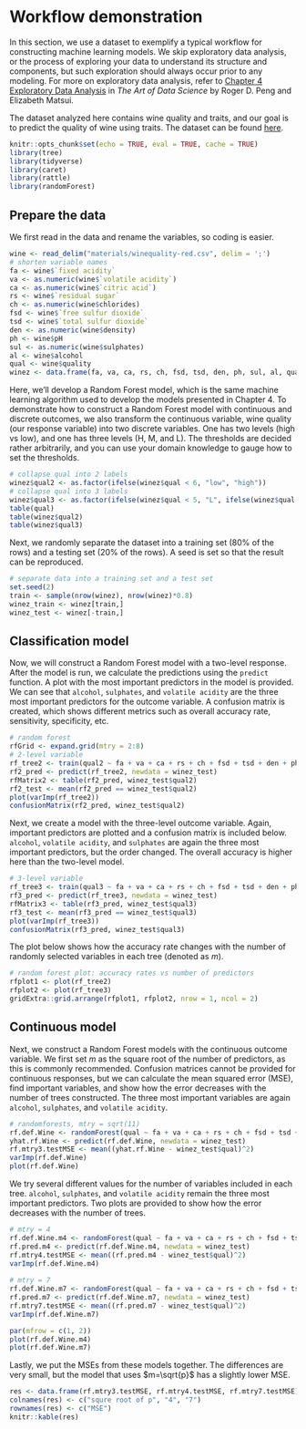 # Workflow demonstration {#workflow}

In this section, we use a dataset to exemplify a typical workflow for constructing machine learning models. We skip exploratory data analysis, or the process of exploring your data to understand its structure and components, but such exploration should always occur prior to any modeling. For more on exploratory data analysis, refer to [Chapter 4 Exploratory Data Analysis](https://bookdown.org/rdpeng/artofdatascience/exploratory-data-analysis.html) in *The Art of Data Science* by Roger D. Peng and Elizabeth Matsui.  

The dataset analyzed here contains wine quality and traits, and our goal is to predict the quality of wine using traits. The dataset can be found [here](https://www.kaggle.com/datasets/yasserh/wine-quality-dataset).  
 

```r
knitr::opts_chunk$set(echo = TRUE, eval = TRUE, cache = TRUE)
library(tree)
library(tidyverse)
library(caret)
library(rattle)
library(randomForest)
```

## Prepare the data  

We first read in the data and rename the variables, so coding is easier. 

```r
wine <- read_delim("materials/winequality-red.csv", delim = ';')
# shorten variable names
fa <- wine$`fixed acidity`
va <- as.numeric(wine$`volatile acidity`)
ca <- as.numeric(wine$`citric acid`)
rs <- wine$`residual sugar`
ch <- as.numeric(wine$chlorides)
fsd <- wine$`free sulfur dioxide`
tsd <- wine$`total sulfur dioxide`
den <- as.numeric(wine$density)
ph <- wine$pH
sul <- as.numeric(wine$sulphates)
al <- wine$alcohol
qual <- wine$quality
winez <- data.frame(fa, va, ca, rs, ch, fsd, tsd, den, ph, sul, al, qual)
```

Here, we'll develop a Random Forest model, which is the same machine learning algorithm used to develop the models presented in Chapter 4. To demonstrate how to construct a Random Forest model with continuous and discrete outcomes, we also transform the continuous variable, wine quality (our response variable) into two discrete variables. One has two levels (high vs low), and one has three levels (H, M, and L). The thresholds are decided rather arbitrarily, and you can use your domain knowledge to gauge how to set the thresholds. 

```r
# collapse qual into 2 labels
winez$qual2 <- as.factor(ifelse(winez$qual < 6, "low", "high"))
# collapse qual into 3 labels
winez$qual3 <- as.factor(ifelse(winez$qual < 5, "L", ifelse(winez$qual < 7, "M", "H")))
table(qual)
table(winez$qual2)
table(winez$qual3)
```

Next, we randomly separate the dataset into a training set (80% of the rows) and a testing set (20% of the rows). A seed is set so that the result can be reproduced. 

```r
# separate data into a training set and a test set 
set.seed(2)
train <- sample(nrow(winez), nrow(winez)*0.8)
winez_train <- winez[train,]
winez_test <- winez[-train,]
```

## Classification model  

Now, we will construct a Random Forest model with a two-level response. After the model is run, we calculate the predictions using the `predict` function. A plot with the most important predictors in the model is provided. We can see that `alcohol`, `sulphates`, and `volatile acidity` are the three most important predictors for the outcome variable. A confusion matrix is created, which shows different metrics such as overall accuracy rate, sensitivity, specificity, etc.  

```r
# random forest
rfGrid <- expand.grid(mtry = 2:8)
# 2-level variable
rf_tree2 <- train(qual2 ~ fa + va + ca + rs + ch + fsd + tsd + den + ph + sul + al, data = winez_train, method = "rf", preProcess = c("center", "scale"), trControl = trainControl(method = "cv", number = 10), tuneGrid = rfGrid)
rf2_pred <- predict(rf_tree2, newdata = winez_test)
rfMatrix2 <- table(rf2_pred, winez_test$qual2)
rf2_test <- mean(rf2_pred == winez_test$qual2)
plot(varImp(rf_tree2))
confusionMatrix(rf2_pred, winez_test$qual2)
```

Next, we create a model with the three-level outcome variable. Again, important predictors are plotted and a confusion matrix is included below. `alcohol`, `volatile acidity`, and `sulphates` are again the three most important predictors, but the order changed. The overall accuracy is higher here than the two-level model. 

```r
# 3-level variable
rf_tree3 <- train(qual3 ~ fa + va + ca + rs + ch + fsd + tsd + den + ph + sul + al, data = winez_train, method = "rf", preProcess = c("center", "scale"), trControl = trainControl(method = "cv", number = 10), tuneGrid = rfGrid)
rf3_pred <- predict(rf_tree3, newdata = winez_test)
rfMatrix3 <- table(rf3_pred, winez_test$qual3)
rf3_test <- mean(rf3_pred == winez_test$qual3)
plot(varImp(rf_tree3))
confusionMatrix(rf3_pred, winez_test$qual3)
```

The plot below shows how the accuracy rate changes with the number of randomly selected variables in each tree (denoted as $m$).  

```r
# random forest plot: accuracy rates vs number of predictors
rfplot1 <- plot(rf_tree2)
rfplot2 <- plot(rf_tree3)
gridExtra::grid.arrange(rfplot1, rfplot2, nrow = 1, ncol = 2)
```

## Continuous model

Next, we construct a Random Forest models with the continuous outcome variable. We first set $m$ as the square root of the number of predictors, as this is commonly recommended. Confusion matrices cannot be provided for continuous responses, but we can calculate the mean squared error (MSE), find important variables, and show how the error decreases with the number of trees constructed. The three most important variables are again `alcohol`, `sulphates`, and `volatile acidity`. 

```r
# randomforests, mtry = sqrt(11)
rf.def.Wine <- randomForest(qual ~ fa + va + ca + rs + ch + fsd + tsd + den + ph + sul + al, data = winez_train, importance = TRUE)
yhat.rf.Wine <- predict(rf.def.Wine, newdata = winez_test)
rf.mtry3.testMSE <- mean((yhat.rf.Wine - winez_test$qual)^2)
varImp(rf.def.Wine)
plot(rf.def.Wine)
```

We try several different values for the number of variables included in each tree. `alcohol`, `sulphates`, and `volatile acidity` remain the three most important predictors. Two plots are provided to show how the error decreases with the number of trees.    

```r
# mtry = 4
rf.def.Wine.m4 <- randomForest(qual ~ fa + va + ca + rs + ch + fsd + tsd + den + ph + sul + al, data = winez_train, mtry = 4, importance = TRUE)
rf.pred.m4 <- predict(rf.def.Wine.m4, newdata = winez_test)
rf.mtry4.testMSE <- mean((rf.pred.m4 - winez_test$qual)^2)
varImp(rf.def.Wine.m4)
      
# mtry = 7
rf.def.Wine.m7 <- randomForest(qual ~ fa + va + ca + rs + ch + fsd + tsd + den + ph + sul + al, data = winez_train, mtry = 7, importance = TRUE)
rf.pred.m7 <- predict(rf.def.Wine.m7, newdata = winez_test)
rf.mtry7.testMSE <- mean((rf.pred.m7 - winez_test$qual)^2)
varImp(rf.def.Wine.m7)

par(mfrow = c(1, 2))
plot(rf.def.Wine.m4)
plot(rf.def.Wine.m7)

```

Lastly, we put the MSEs from these models together. The differences are very small, but the model that uses $m=\sqrt{p}$ has a slightly lower MSE. 

```r
res <- data.frame(rf.mtry3.testMSE, rf.mtry4.testMSE, rf.mtry7.testMSE)
colnames(res) <- c("squre root of p", "4", "7")
rownames(res) <- c("MSE")
knitr::kable(res)
```

